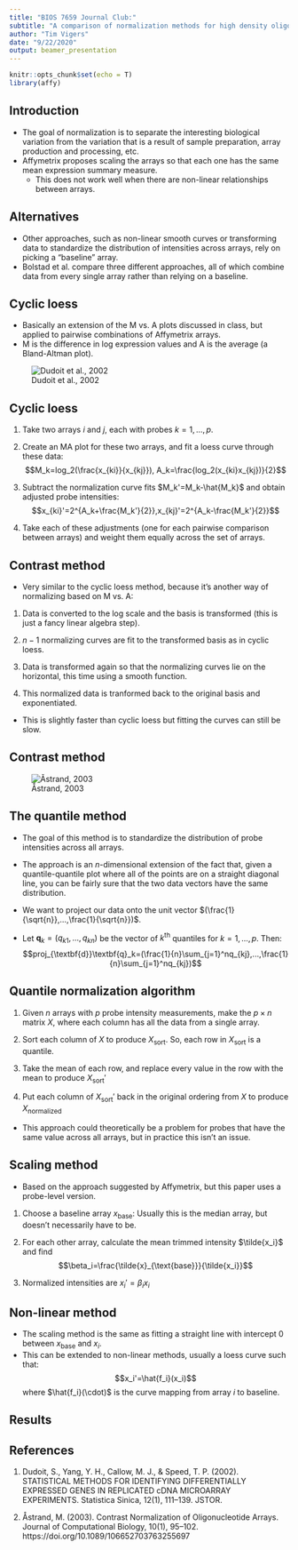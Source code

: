 ```yaml
---
title: "BIOS 7659 Journal Club:"
subtitle: "A comparison of normalization methods for high density oligonucleotide array data based on variance and bias. (Bolstad et al., 2003)"
author: "Tim Vigers"
date: "9/22/2020"
output: beamer_presentation
---
```


```r
knitr::opts_chunk$set(echo = T)
library(affy)
```

## Introduction

- The goal of normalization is to separate the interesting biological variation from the variation that is a result of sample preparation, array production and processing, etc.
- Affymetrix proposes scaling the arrays so that each one has the same mean expression summary measure.
  - This does not work well when there are non-linear relationships between arrays.

## Alternatives

- Other approaches, such as non-linear smooth curves or transforming data to standardize the distribution of intensities across arrays, rely on picking a "baseline" array.
- Bolstad et al. compare three different approaches, all of which combine data from every single array rather than relying on a baseline.

## Cyclic loess

- Basically an extension of the M vs. A plots discussed in class, but applied to pairwise combinations of Affymetrix arrays.
- M is the difference in log expression values and A is the average (a Bland-Altman plot).

![Dudoit et al., 2002]("./ma_example.png")

## Cyclic loess

1. Take two arrays $i$ and $j$, each with probes $k=1,...,p$. 
2. Create an MA plot for these two arrays, and fit a loess curve through these data: $$M_k=log_2(\frac{x_{ki}}{x_{kj}}), A_k=\frac{log_2(x_{ki}x_{kj})}{2}$$

3. Subtract the normalization curve fits $M_k'=M_k-\hat{M_k}$ and obtain adjusted probe intensities: $$x_{ki}'=2^{A_k+\frac{M_k'}{2}},x_{kj}'=2^{A_k-\frac{M_k'}{2}}$$

4. Take each of these adjustments (one for each pairwise comparison between arrays) and weight them equally across the set of arrays.

## Contrast method

- Very similar to the cyclic loess method, because it's another way of normalizing based on M vs. A:

1. Data is converted to the log scale and the basis is transformed (this is just a fancy linear algebra step).

2. $n-1$ normalizing curves are fit to the transformed basis as in cyclic loess.

3. Data is transformed again so that the normalizing curves lie on the horizontal, this time using a smooth function.

4. This normalized data is tranformed back to the original basis and exponentiated.

- This is slightly faster than cyclic loess but fitting the curves can still be slow.

## Contrast method

![Åstrand, 2003]("./contrast_method.png")

## The quantile method

- The goal of this method is to standardize the distribution of probe intensities across all arrays.

- The approach is an $n$-dimensional extension of the fact that, given a quantile-quantile plot where all of the points are on a straight diagonal line, you can be fairly sure that the two data vectors have the same distribution.

- We want to project our data onto the unit vector $(\frac{1}{\sqrt{n}},...,\frac{1}{\sqrt{n}})$.

- Let $\textbf{q}_k=(q_{k1},...,q_{kn})$ be the vector of $k^{\text{th}}$ quantiles for $k=1,...,p$. Then: $$proj_{\textbf{d}}\textbf{q}_k=(\frac{1}{n}\sum_{j=1}^nq_{kj},...,\frac{1}{n}\sum_{j=1}^nq_{kj})$$

## Quantile normalization algorithm

1. Given $n$ arrays with $p$ probe intensity measurements, make the $p\times n$ matrix $X$, where each column has all the data from a single array.

2. Sort each column of $X$ to produce $X_{\text{sort}}$. So, each row in $X_{\text{sort}}$ is a quantile.

3. Take the mean of each row, and replace every value in the row with the mean to produce $X_{\text{sort}}'$

4. Put each column of $X_{\text{sort}}'$ back in the original ordering from $X$ to produce $X_{\text{normalized}}$

- This approach could theoretically be a problem for probes that have the same value across all arrays, but in practice this isn't an issue.

## Scaling method

- Based on the approach suggested by Affymetrix, but this paper uses a probe-level version.

1. Choose a baseline array $x_{\text{base}}$: Usually this is the median array, but doesn't necessarily have to be. 

2. For each other array, calculate the mean trimmed intensity $\tilde{x_i}$ and find $$\beta_i=\frac{\tilde{x}_{\text{base}}}{\tilde{x_i}}$$

3. Normalized intensities are $x_i'=\beta_i x_i$

## Non-linear method

- The scaling method is the same as fitting a straight line with intercept 0 between $x_{\text{base}}$ and $x_i$.
- This can be extended to non-linear methods, usually a loess curve such that: $$x_i'=\hat{f_i}(x_i)$$ where $\hat{f_i}(\cdot)$ is the curve mapping from array $i$ to baseline.

## Results



## References

1. Dudoit, S., Yang, Y. H., Callow, M. J., & Speed, T. P. (2002). STATISTICAL METHODS FOR IDENTIFYING DIFFERENTIALLY EXPRESSED GENES IN REPLICATED cDNA MICROARRAY EXPERIMENTS. Statistica Sinica, 12(1), 111–139. JSTOR.

2. Åstrand, M. (2003). Contrast Normalization of Oligonucleotide Arrays. Journal of Computational Biology, 10(1), 95–102. https://doi.org/10.1089/106652703763255697
